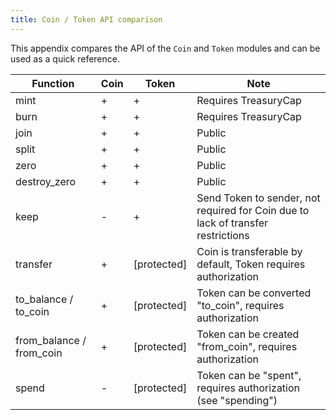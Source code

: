 ```yaml
---
title: Coin / Token API comparison
---
```


This appendix compares the API of the `Coin` and `Token` modules and can be used as a quick reference.

| Function                    | Coin | Token       | Note                                                                             |
|-----------------------------|------|-------------|----------------------------------------------------------------------------------|
| mint                        | +    | +           | Requires TreasuryCap                                                             |
| burn                        | +    | +           | Requires TreasuryCap                                                             |
| join                        | +    | +           | Public                                                                           |
| split                       | +    | +           | Public                                                                           |
| zero                        | +    | +           | Public                                                                           |
| destroy_zero                | +    | +           | Public                                                                           |
| keep                        | -    | +           | Send Token to sender, not required for Coin due to lack of transfer restrictions |
| transfer                    | +    | \[protected] | Coin is transferable by default, Token requires authorization                   |
| to_balance / to_coin        | +    | \[protected] | Token can be converted "to_coin", requires authorization                        |
| from_balance / from_coin    | +    | \[protected] | Token can be created "from_coin", requires authorization                        |
| spend                       | -    | \[protected] | Token can be "spent", requires authorization (see "spending")                   |
